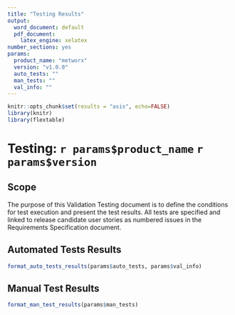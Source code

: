 ```yaml
---
title: "Testing Results"
output:
  word_document: default
  pdf_document:
    latex_engine: xelatex
number_sections: yes
params:
  product_name: "metworx"
  version: "v1.0.0"
  auto_tests: ""
  man_tests: ""
  val_info: ""
---
```


```r
knitr::opts_chunk$set(results = "asis", echo=FALSE)
library(knitr)
library(flextable)
```

# Testing: `r params$product_name` `r params$version`

## Scope
The purpose of this Validation Testing document is to define the conditions for test execution and present the test results. All tests are specified and linked to release candidate user stories as numbered issues in the Requirements Specification document.

## Automated Tests Results
```r
format_auto_tests_results(params$auto_tests, params$val_info)
```

## Manual Test Results
```r
format_man_test_results(params$man_tests)
```


